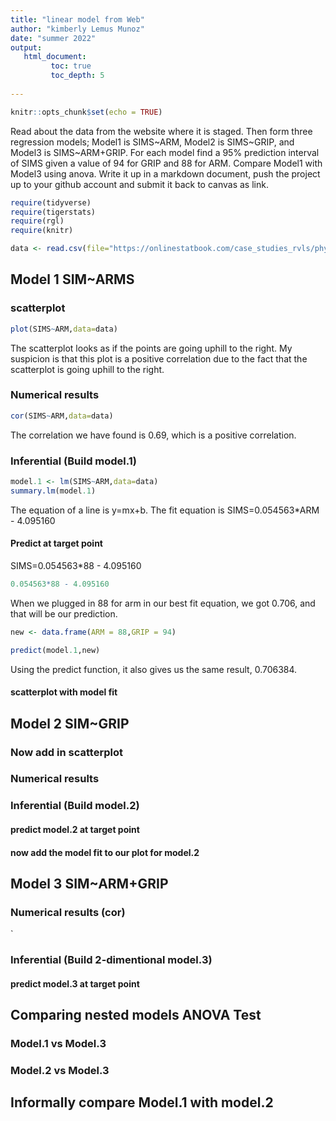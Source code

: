 ```yaml
---
title: "linear model from Web"
author: "kimberly Lemus Munoz"
date: "summer 2022"
output:
   html_document:
         toc: true
         toc_depth: 5
        
---
```


```r
knitr::opts_chunk$set(echo = TRUE)
```

Read about the data from the website where it is staged.  Then form three regression models; Model1 is SIMS~ARM, Model2 is SIMS~GRIP, and Model3 is SIMS~ARM+GRIP. For each model find a 95% prediction interval of SIMS given a value of 94  for GRIP and 88 for ARM. Compare Model1 with Model3 using anova. Write it up in a markdown document, push the project up to your github account and submit it back to canvas as link. 

 


```r
require(tidyverse)
require(tigerstats)
require(rgl)
require(knitr)

```

```r
data <- read.csv(file="https://onlinestatbook.com/case_studies_rvls/physical_strength/data.txt",sep="",header=TRUE)  

```

## Model 1 SIM~ARMS

### scatterplot

```r
plot(SIMS~ARM,data=data)
```

The scatterplot looks as if the points are going uphill to the right. My suspicion is that this plot is a positive correlation due to the fact that the scatterplot is going uphill to the right.


### Numerical results


```r
cor(SIMS~ARM,data=data)
```
The correlation we have found is 0.69, which is a positive correlation.



### Inferential  (Build model.1)


```r
model.1 <- lm(SIMS~ARM,data=data)
summary.lm(model.1)
```

The equation of a line is y=mx+b.
The fit equation is SIMS=0.054563*ARM - 4.095160




#### Predict at target point

SIMS=0.054563*88 - 4.095160

```r
0.054563*88 - 4.095160
```

When we plugged in 88 for arm in our best fit equation, we got 0.706, and that will be our prediction.

```r
new <- data.frame(ARM = 88,GRIP = 94)
```

```r
predict(model.1,new)
```

Using the predict function, it also gives us the same result, 0.706384.







#### scatterplot with model fit
  

## Model 2 SIM~GRIP

### Now add in scatterplot


### Numerical results 


### Inferential  (Build model.2)
  

#### predict model.2 at target point

#### now add the model fit to our plot for model.2
  


## Model 3 SIM~ARM+GRIP

### Numerical results (cor)

`
  
### Inferential  (Build 2-dimentional model.3)

#### predict model.3 at target point
  

## Comparing nested models ANOVA Test

### Model.1 vs Model.3
### Model.2 vs Model.3

## Informally compare Model.1 with model.2

